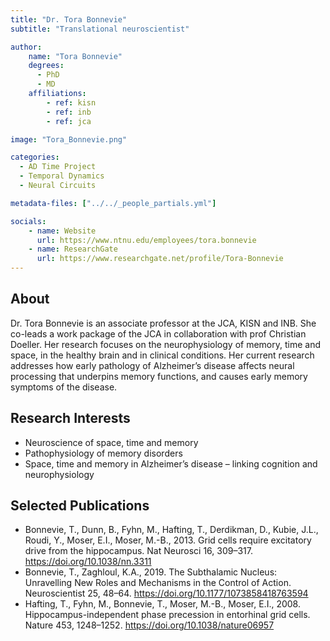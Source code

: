 ```yaml
---
title: "Dr. Tora Bonnevie"
subtitle: "Translational neuroscientist"

author:
    name: "Tora Bonnevie"
    degrees:
      - PhD
      - MD
    affiliations:
        - ref: kisn
        - ref: inb
        - ref: jca

image: "Tora_Bonnevie.png"

categories:
  - AD Time Project
  - Temporal Dynamics
  - Neural Circuits

metadata-files: ["../../_people_partials.yml"]

socials:
    - name: Website
      url: https://www.ntnu.edu/employees/tora.bonnevie
    - name: ResearchGate
      url: https://www.researchgate.net/profile/Tora-Bonnevie
---
```


## About

Dr. Tora Bonnevie is an associate professor at the JCA, KISN and INB. She co-leads a work package of the JCA in collaboration with prof Christian Doeller. Her research focuses on the neurophysiology of memory, time and space, in the healthy brain and in clinical conditions. Her current research addresses how early pathology of Alzheimer’s disease affects neural processing that underpins memory functions, and causes early memory symptoms of the disease.

## Research Interests

- Neuroscience of space, time and memory
- Pathophysiology of memory disorders
- Space, time and memory in Alzheimer’s disease – linking cognition and neurophysiology

## Selected Publications

- Bonnevie, T., Dunn, B., Fyhn, M., Hafting, T., Derdikman, D., Kubie, J.L., Roudi, Y., Moser, E.I., Moser, M.-B., 2013. Grid cells require excitatory drive from the hippocampus. Nat Neurosci 16, 309–317. [https://doi.org/10.1038/nn.3311](https://www.nature.com/articles/nn.3311) 
- Bonnevie, T., Zaghloul, K.A., 2019. The Subthalamic Nucleus: Unravelling New Roles and Mechanisms in the Control of Action. Neuroscientist 25, 48–64. [https://doi.org/10.1177/1073858418763594](https://journals.sagepub.com/doi/10.1177/1073858418763594)
- Hafting, T., Fyhn, M., Bonnevie, T., Moser, M.-B., Moser, E.I., 2008. Hippocampus-independent phase precession in entorhinal grid cells. Nature 453, 1248–1252. [https://doi.org/10.1038/nature06957](https://www.nature.com/articles/nature06957)
